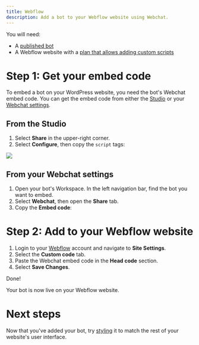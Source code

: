 ```yaml
---
title: Webflow
description: Add a bot to your Webflow website using Webchat.
---
```



<Info>
You will need:

* A [published bot](/guides/quick-start)
* A Webflow website with a [plan that allows adding custom scripts](https://webflow.com/pricing)
</Info>

# Step 1: Get your embed code

To embed a bot on your WordPress website, you need the bot's Webchat embed code. You can get the embed code from either the [Studio](/guides/studio/interface/introduction) or your [Webchat settings](/guides/dashboard/).

## From the Studio

1. Select **Share** in the upper-right corner.
2. Select **Configure**, then copy the `script` tags:

<img src="./assets/webflow-inject.png" />

## From your Webchat settings

1. Open your bot's Workspace. In the left navigation bar, find the bot you want to embed.
2. Select **Webchat**, then open the **Share** tab.
3. Copy the **Embed code**:

# Step 2: Add to your Webflow website

1. Login to your [Webflow](https://webflow.com/login) account and navigate to **Site Settings**.
2. Select the **Custom code** tab.
3. Paste the Webchat embed code in the **Head code** section.
4. Select **Save Changes**.

<Check>
Done!

Your bot is now live on your Webflow website.
</Check>

# Next steps

Now that you've added your bot, try [styling](/webchat/styling-your-webchat) it to match the rest of your website's user interface.
